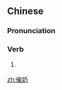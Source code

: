 ==Chinese==
{{zh-forms}}

===Pronunciation===
{{zh-pron
|m=cuīnǎi
|c=ceoi1 naai5
|cat=v
}}

===Verb===
{{zh-verb}}

# {{lb|zh|colloquial}} {{zh-synonym|催乳}}

[[zh:催奶]]